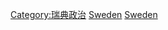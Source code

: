 {{Commonscat|Elections in Sweden}}

[[Category:瑞典政治|Category:瑞典政治]]
[[Category:各國選舉|Sweden]]
[[Category:欧洲选举|Sweden]]